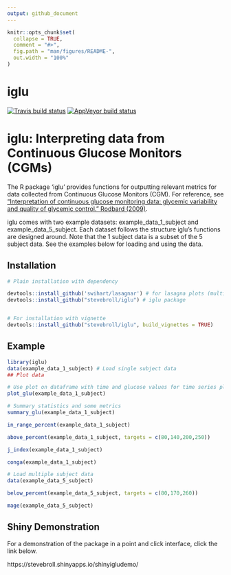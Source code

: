 ```yaml
---
output: github_document
---
```


<!-- README.md is generated from README.Rmd. Please edit that file -->

```r
knitr::opts_chunk$set(
  collapse = TRUE,
  comment = "#>",
  fig.path = "man/figures/README-",
  out.width = "100%"
)
```

# iglu

<!-- badges: start -->
[![Travis build status](https://travis-ci.com/muschellij2/iglu.svg?branch=master)](https://travis-ci.com/muschellij2/iglu)
[![AppVeyor build status](https://ci.appveyor.com/api/projects/status/github/muschellij2/iglu?branch=master&svg=true)](https://ci.appveyor.com/project/muschellij2/iglu)
<!-- badges: end -->

iglu: Interpreting data from Continuous Glucose Monitors (CGMs)
====================================================================

The R package 'iglu' provides functions for outputting relevant metrics for data collected from Continuous Glucose Monitors (CGM). For reference, see ["Interpretation of continuous glucose monitoring data: glycemic variability and quality of glycemic control." Rodbard  (2009)](https://www.ncbi.nlm.nih.gov/pubmed/19469679).

iglu comes with two example datasets: example_data_1_subject and example_data_5_subject. Each dataset follows the structure iglu's functions are designed around. Note that the 1 subject data is a subset of the 5 subject data. See the examples below for loading and using the data. 

Installation
------------

```r
# Plain installation with dependency 

devtools::install_github('swihart/lasagnar') # for lasagna plots (multi subject)
devtools::install_github("stevebroll/iglu") # iglu package


# For installation with vignette
devtools::install_github("stevebroll/iglu", build_vignettes = TRUE)
```

Example
-------

```r
library(iglu)
data(example_data_1_subject) # Load single subject data
## Plot data

# Use plot on dataframe with time and glucose values for time series plot
plot_glu(example_data_1_subject)

# Summary statistics and some metrics
summary_glu(example_data_1_subject)

in_range_percent(example_data_1_subject)

above_percent(example_data_1_subject, targets = c(80,140,200,250))

j_index(example_data_1_subject)

conga(example_data_1_subject)

# Load multiple subject data
data(example_data_5_subject)

below_percent(example_data_5_subject, targets = c(80,170,260))

mage(example_data_5_subject)
```

Shiny Demonstration
-------------------

For a demonstration of the package in a point and click interface, click the link below.

https://stevebroll.shinyapps.io/shinyigludemo/
